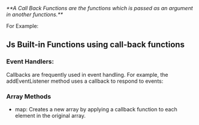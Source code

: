 
<i>
	**A Call Back Functions are the functions which is passed as an argument in
	another functions.**
</i>

For Example:

<CodePreview code={callbackCode} />

## Js Built-in Functions using call-back functions

### Event Handlers:

Callbacks are frequently used in event handling. For example, the addEventListener method uses a callback to respond to events:

<CodePreview code={exampleCode} file="script.js" />

### Array Methods

-   map: Creates a new array by applying a callback function to each element in the original array.

<CodePreview code={mapCode} file="script.js" />
